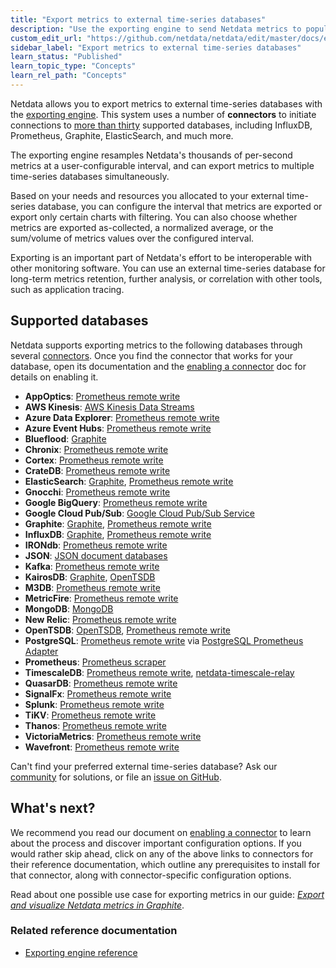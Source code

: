 ```yaml
---
title: "Export metrics to external time-series databases"
description: "Use the exporting engine to send Netdata metrics to popular external time series databases for long-term storage or further analysis."
custom_edit_url: "https://github.com/netdata/netdata/edit/master/docs/export/external-databases.md"
sidebar_label: "Export metrics to external time-series databases"
learn_status: "Published"
learn_topic_type: "Concepts"
learn_rel_path: "Concepts"
---
```



Netdata allows you to export metrics to external time-series databases with the [exporting
engine](/docs/nightly/integrations/export). This system uses a number of **connectors** to initiate connections to [more than
thirty](#supported-databases) supported databases, including InfluxDB, Prometheus, Graphite, ElasticSearch, and much
more. 

The exporting engine resamples Netdata's thousands of per-second metrics at a user-configurable interval, and can export
metrics to multiple time-series databases simultaneously.

Based on your needs and resources you allocated to your external time-series database, you can configure the interval
that metrics are exported or export only certain charts with filtering. You can also choose whether metrics are exported
as-collected, a normalized average, or the sum/volume of metrics values over the configured interval.

Exporting is an important part of Netdata's effort to be interoperable
with other monitoring software. You can use an external time-series database for long-term metrics retention, further
analysis, or correlation with other tools, such as application tracing.

## Supported databases

Netdata supports exporting metrics to the following databases through several
[connectors](/docs/nightly/integrations/export#features). Once you find the connector that works for your database, open its
documentation and the [enabling a connector](/docs/nightly/configuration/enable-an-exporting-connector) doc for details on enabling it.

-   **AppOptics**: [Prometheus remote write](/docs/nightly/integrations/export/prometheus-remote-write)
-   **AWS Kinesis**: [AWS Kinesis Data Streams](/docs/nightly/integrations/export/aws-kinesis-data-streams)
-   **Azure Data Explorer**: [Prometheus remote write](/docs/nightly/integrations/export/prometheus-remote-write)
-   **Azure Event Hubs**: [Prometheus remote write](/docs/nightly/integrations/export/prometheus-remote-write)
-   **Blueflood**: [Graphite](/docs/nightly/integrations/export/graphite)
-   **Chronix**: [Prometheus remote write](/docs/nightly/integrations/export/prometheus-remote-write)
-   **Cortex**: [Prometheus remote write](/docs/nightly/integrations/export/prometheus-remote-write)
-   **CrateDB**: [Prometheus remote write](/docs/nightly/integrations/export/prometheus-remote-write)
-   **ElasticSearch**: [Graphite](/docs/nightly/integrations/export/graphite), [Prometheus remote
    write](/docs/nightly/integrations/export/prometheus-remote-write)
-   **Gnocchi**: [Prometheus remote write](/docs/nightly/integrations/export/prometheus-remote-write)
-   **Google BigQuery**: [Prometheus remote write](/docs/nightly/integrations/export/prometheus-remote-write)
-   **Google Cloud Pub/Sub**: [Google Cloud Pub/Sub Service](/docs/nightly/integrations/export/google-cloud-pub-sub-service)
-   **Graphite**: [Graphite](/docs/nightly/integrations/export/graphite), [Prometheus remote
    write](/docs/nightly/integrations/export/prometheus-remote-write)
-   **InfluxDB**: [Graphite](/docs/nightly/integrations/export/graphite), [Prometheus remote
    write](/docs/nightly/integrations/export/prometheus-remote-write)
-   **IRONdb**: [Prometheus remote write](/docs/nightly/integrations/export/prometheus-remote-write)
-   **JSON**: [JSON document databases](/docs/nightly/integrations/export/json-document-databases)
-   **Kafka**: [Prometheus remote write](/docs/nightly/integrations/export/prometheus-remote-write)
-   **KairosDB**: [Graphite](/docs/nightly/integrations/export/graphite), [OpenTSDB](/docs/nightly/integrations/export/opentsdb)
-   **M3DB**: [Prometheus remote write](/docs/nightly/integrations/export/prometheus-remote-write)
-   **MetricFire**: [Prometheus remote write](/docs/nightly/integrations/export/prometheus-remote-write)
-   **MongoDB**: [MongoDB](/docs/nightly/integrations/export/mongodb)
-   **New Relic**: [Prometheus remote write](/docs/nightly/integrations/export/prometheus-remote-write)
-   **OpenTSDB**: [OpenTSDB](/docs/nightly/integrations/export/opentsdb), [Prometheus remote
    write](/docs/nightly/integrations/export/prometheus-remote-write)
-   **PostgreSQL**: [Prometheus remote write](/docs/nightly/integrations/export/prometheus-remote-write)
    via [PostgreSQL Prometheus Adapter](https://github.com/CrunchyData/postgresql-prometheus-adapter)
-   **Prometheus**: [Prometheus scraper](/docs/nightly/integrations/export/using-netdata-with-prometheus)
-   **TimescaleDB**: [Prometheus remote write](/docs/nightly/integrations/export/prometheus-remote-write),
    [netdata-timescale-relay](/docs/nightly/integrations/export/writing-metrics-to-timescaledb)
-   **QuasarDB**: [Prometheus remote write](/docs/nightly/integrations/export/prometheus-remote-write)
-   **SignalFx**: [Prometheus remote write](/docs/nightly/integrations/export/prometheus-remote-write)
-   **Splunk**: [Prometheus remote write](/docs/nightly/integrations/export/prometheus-remote-write)
-   **TiKV**: [Prometheus remote write](/docs/nightly/integrations/export/prometheus-remote-write)
-   **Thanos**: [Prometheus remote write](/docs/nightly/integrations/export/prometheus-remote-write)
-   **VictoriaMetrics**: [Prometheus remote write](/docs/nightly/integrations/export/prometheus-remote-write)
-   **Wavefront**: [Prometheus remote write](/docs/nightly/integrations/export/prometheus-remote-write)

Can't find your preferred external time-series database? Ask our [community](https://community.netdata.cloud/) for
solutions, or file an [issue on
GitHub](https://github.com/netdata/netdata/issues/new?assignees=&labels=bug%2Cneeds+triage&template=BUG_REPORT.yml).

## What's next?

We recommend you read our document on [enabling a connector](/docs/nightly/configuration/enable-an-exporting-connector) to learn about the
process and discover important configuration options. If you would rather skip ahead, click on any of the above links to
connectors for their reference documentation, which outline any prerequisites to install for that connector, along with
connector-specific configuration options.

Read about one possible use case for exporting metrics in our guide: [_Export and visualize Netdata metrics in
Graphite_](https://github.com/netdata/netdata/blob/master/docs/guides/export/export-netdata-metrics-graphite.md).

### Related reference documentation

-   [Exporting engine reference](/docs/nightly/integrations/export)


